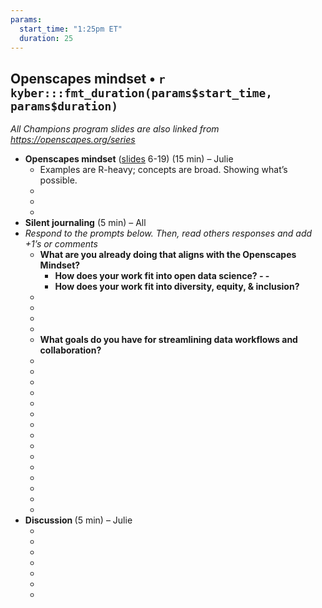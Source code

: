 ```yaml
---
params:
  start_time: "1:25pm ET"
  duration: 25
---
```


## Openscapes mindset • `r kyber:::fmt_duration(params$start_time, params$duration)`
*All Champions program slides are also linked from <https://openscapes.org/series>* 

- **Openscapes mindset** ([slides](https://docs.google.com/presentation/d/1giEW0EIYVnxneGpOBSJnEqg-1CVBUGrbH8Z5gawdeBc/edit?usp=sharing) 6-19) (15 min) – Julie
  - Examples are R-heavy; concepts are broad. Showing what’s possible.
  -  
  -  
  - 
- **Silent journaling** (5 min) – All
- *Respond to the prompts below. Then, read others responses and add +1’s or comments*
    - **What are you already doing that aligns with the Openscapes Mindset?**
        - **How does your work fit into open data science? *- *-  **
        - **How does your work fit into diversity, equity, & inclusion?**
    - 
    - 
    -  
    -  
    - **What goals do you have for streamlining data workflows and collaboration?**
    -  ‎
    -  
    -  
    -   
    -  
    -  
    -  
    -  
    - 
    - 
    - 
    - 
    -  
    -  
    -  
- **Discussion **(5 min) – Julie
    -  ‎
    -  
    -  
    -  
    -  
    -  
    - 
